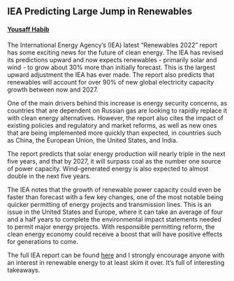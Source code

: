 ## IEA Predicting Large Jump in Renewables
#### [Yousaff Habib](https://www.linkedin.com/in/yousaff-habib-6684891a5/)

The International Energy Agency's (IEA) latest "Renewables 2022" report has some exciting news for the future of clean energy. The IEA has revised its predictions upward and now expects renewables - primarily solar and wind - to grow about 30% more than initially forecast. This is the largest upward adjustment the IEA has ever made. The report also predicts that renewables will account for over 90% of new global electricity capacity growth between now and 2027.

One of the main drivers behind this increase is energy security concerns, as countries that are dependent on Russian gas are looking to rapidly replace it with clean energy alternatives. However, the report also cites the impact of existing policies and regulatory and market reforms, as well as new ones that are being implemented more quickly than expected, in countries such as China, the European Union, the United States, and India.

The report predicts that solar energy production will nearly triple in the next five years, and that by 2027, it will surpass coal as the number one source of power capacity. Wind-generated energy is also expected to almost double in the next five years.

The IEA notes that the growth of renewable power capacity could even be faster than forecast with a few key changes, one of the most notable being quicker permitting of energy projects and transmission lines. This is an issue in the United States and Europe, where it can take an average of four and a half years to complete the environmental impact statements needed to permit major energy projects. With responsible permitting reform, the clean energy economy could receive a boost that will have positive effects for generations to come.

The full IEA report can be found [here](https://www.iea.org/reports/renewables-2022) and I strongly encourage anyone with an interest in renewable energy to at least skim it over. It's full of interesting takeaways.